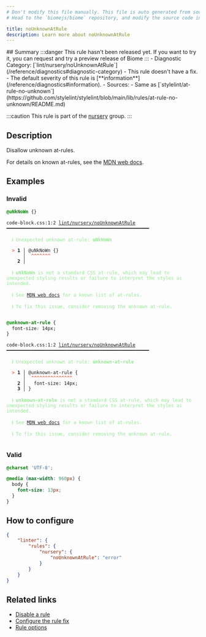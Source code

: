 ```yaml
---
# Don't modify this file manually. This file is auto generated from source, and you will lose your changes next time the website is built.
# Head to the `biomejs/biome` repository, and modify the source code in there.

title: noUnknownAtRule
description: Learn more about noUnknownAtRule
---
```


<Tabs>
<TabItem label="CSS" icon="seti:css">
## Summary
:::danger
This rule hasn't been released yet. If you want to try it, you can request and try a preview release of Biome
:::
- Diagnostic Category: [`lint/nursery/noUnknownAtRule`](/reference/diagnostics#diagnostic-category)
- This rule doesn't have a fix.
- The default severity of this rule is [**information**](/reference/diagnostics#information).
- Sources: 
  - Same as [`stylelint/at-rule-no-unknown`](https://github.com/stylelint/stylelint/blob/main/lib/rules/at-rule-no-unknown/README.md)

:::caution
This rule is part of the [nursery](/linter/rules/#nursery) group.
:::
## Description
Disallow unknown at-rules.

For details on known at-rules, see the [MDN web docs](https://developer.mozilla.org/en-US/docs/Web/CSS/At-rule).

## Examples

### Invalid

```css
@uNkNoWn {}
```

<pre class="language-text"><code class="language-text">code-block.css:1:2 <a href="https://biomejs.dev/linter/rules/no-unknown-at-rule">lint/nursery/noUnknownAtRule</a> ━━━━━━━━━━━━━━━━━━━━━━━━━━━━━━━━━━━━━━━━━━━━━━━━━━━━<br /><br />  <strong><span style="color: lightgreen;">ℹ</span></strong> <span style="color: lightgreen;">Unexpected unknown at-rule: </span><span style="color: lightgreen;"><strong>uNkNoWn</strong></span><span style="color: lightgreen;"> </span><br />  <br />  <strong><span style="color: Tomato;">&gt;</span></strong> <strong>1 │ </strong>@uNkNoWn &#123;&#125;<br />   <strong>   │ </strong> <strong><span style="color: Tomato;">^</span></strong><strong><span style="color: Tomato;">^</span></strong><strong><span style="color: Tomato;">^</span></strong><strong><span style="color: Tomato;">^</span></strong><strong><span style="color: Tomato;">^</span></strong><strong><span style="color: Tomato;">^</span></strong><strong><span style="color: Tomato;">^</span></strong><br />    <strong>2 │ </strong><br />  <br />  <strong><span style="color: lightgreen;">ℹ</span></strong> <span style="color: lightgreen;"><strong>uNkNoWn</strong></span><span style="color: lightgreen;"> is not a standard CSS at-rule, which may lead to unexpected styling results or failure to interpret the styles as intended.</span><br />  <br />  <strong><span style="color: lightgreen;">ℹ</span></strong> <span style="color: lightgreen;">See </span><span style="color: lightgreen;"><a href="https://developer.mozilla.org/en-US/docs/Web/CSS/At-rule">MDN web docs</a></span><span style="color: lightgreen;"> for a known list of at-rules.</span><br />  <br />  <strong><span style="color: lightgreen;">ℹ</span></strong> <span style="color: lightgreen;">To fix this issue, consider removing the unknown at-rule.</span><br />  <br /></code></pre>

```css
@unknown-at-rule {
  font-size: 14px;
}
```

<pre class="language-text"><code class="language-text">code-block.css:1:2 <a href="https://biomejs.dev/linter/rules/no-unknown-at-rule">lint/nursery/noUnknownAtRule</a> ━━━━━━━━━━━━━━━━━━━━━━━━━━━━━━━━━━━━━━━━━━━━━━━━━━━━<br /><br />  <strong><span style="color: lightgreen;">ℹ</span></strong> <span style="color: lightgreen;">Unexpected unknown at-rule: </span><span style="color: lightgreen;"><strong>unknown-at-rule</strong></span><span style="color: lightgreen;"> </span><br />  <br />  <strong><span style="color: Tomato;">&gt;</span></strong> <strong>1 │ </strong>@unknown-at-rule &#123;<br />   <strong>   │ </strong> <strong><span style="color: Tomato;">^</span></strong><strong><span style="color: Tomato;">^</span></strong><strong><span style="color: Tomato;">^</span></strong><strong><span style="color: Tomato;">^</span></strong><strong><span style="color: Tomato;">^</span></strong><strong><span style="color: Tomato;">^</span></strong><strong><span style="color: Tomato;">^</span></strong><strong><span style="color: Tomato;">^</span></strong><strong><span style="color: Tomato;">^</span></strong><strong><span style="color: Tomato;">^</span></strong><strong><span style="color: Tomato;">^</span></strong><strong><span style="color: Tomato;">^</span></strong><strong><span style="color: Tomato;">^</span></strong><strong><span style="color: Tomato;">^</span></strong><strong><span style="color: Tomato;">^</span></strong><br />    <strong>2 │ </strong>  font-size: 14px;<br />    <strong>3 │ </strong>&#125;<br />  <br />  <strong><span style="color: lightgreen;">ℹ</span></strong> <span style="color: lightgreen;"><strong>unknown-at-rule</strong></span><span style="color: lightgreen;"> is not a standard CSS at-rule, which may lead to unexpected styling results or failure to interpret the styles as intended.</span><br />  <br />  <strong><span style="color: lightgreen;">ℹ</span></strong> <span style="color: lightgreen;">See </span><span style="color: lightgreen;"><a href="https://developer.mozilla.org/en-US/docs/Web/CSS/At-rule">MDN web docs</a></span><span style="color: lightgreen;"> for a known list of at-rules.</span><br />  <br />  <strong><span style="color: lightgreen;">ℹ</span></strong> <span style="color: lightgreen;">To fix this issue, consider removing the unknown at-rule.</span><br />  <br /></code></pre>

### Valid

```css
@charset 'UTF-8';
```

```css
@media (max-width: 960px) {
  body {
    font-size: 13px;
  }
}
```

## How to configure
```json title="biome.json"
{
	"linter": {
		"rules": {
			"nursery": {
				"noUnknownAtRule": "error"
			}
		}
	}
}

```
## Related links

- [Disable a rule](/linter/#disable-a-lint-rule)
- [Configure the rule fix](/linter#configure-the-rule-fix)
- [Rule options](/linter/#rule-options)

</TabItem>
</Tabs>

